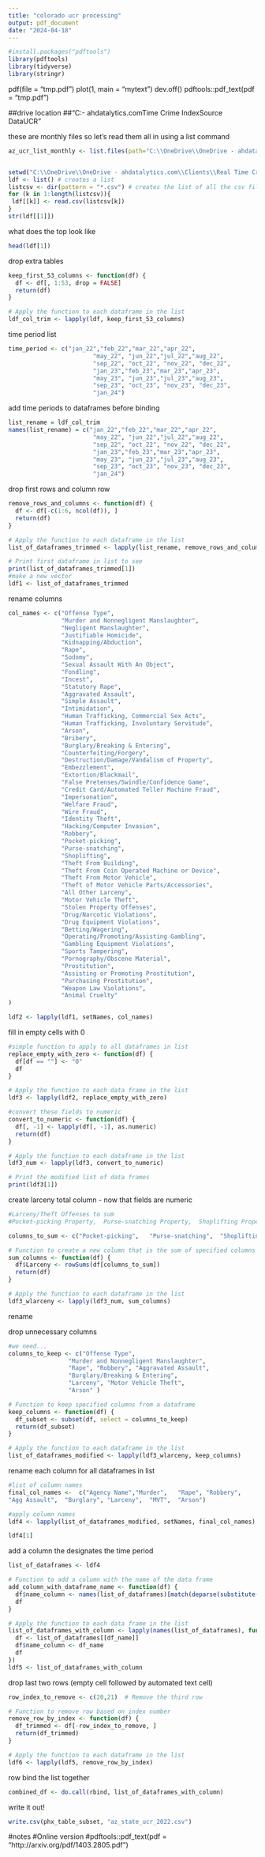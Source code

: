 ---
title: "colorado ucr processing"
output: pdf_document
date: "2024-04-18"
---
```{r}
#install.packages("pdftools")
library(pdftools)
library(tidyverse)
library(stringr)
```

pdf(file = "tmp.pdf")
plot(1, main = "mytext")
dev.off()
pdftools::pdf_text(pdf = "tmp.pdf")

##drive location
##"C:\OneDrive\OneDrive - ahdatalytics.com\Clients\Real Time Crime Index\Open Source Data\Arizona\State UCR"

these are monthly files so let's read them all in using a list command
```{r}
az_ucr_list_monthly <- list.files(path="C:\\OneDrive\\OneDrive - ahdatalytics.com\\Clients\\Real Time Crime Index\\Open Source Data\\Colorado\\State UCR")


setwd("C:\\OneDrive\\OneDrive - ahdatalytics.com\\Clients\\Real Time Crime Index\\Open Source Data\\Colorado\\State UCR")
ldf <- list() # creates a list
listcsv <- dir(pattern = "*.csv") # creates the list of all the csv files in the directory
for (k in 1:length(listcsv)){
 ldf[[k]] <- read.csv(listcsv[k])
}
str(ldf[[1]]) 
```
what does the top look like
```{r}
head(ldf[1])
```
drop extra tables
```{r}
keep_first_53_columns <- function(df) {
  df <- df[, 1:53, drop = FALSE]
  return(df)
}

# Apply the function to each dataframe in the list
ldf_col_trim <- lapply(ldf, keep_first_53_columns)

```
time period list
```{r}
time_period <- c("jan_22","feb_22","mar_22","apr_22",
                        "may_22", "jun_22","jul_22","aug_22",
                        "sep_22", "oct_22", "nov_22", "dec_22",
                        "jan_23","feb_23","mar_23","apr_23",
                        "may_23", "jun_23","jul_23","aug_23",
                        "sep_23", "oct_23", "nov_23", "dec_23",
                        "jan_24")
```
add time periods to dataframes before binding
```{r}
list_rename = ldf_col_trim
names(list_rename) = c("jan_22","feb_22","mar_22","apr_22",
                        "may_22", "jun_22","jul_22","aug_22",
                        "sep_22", "oct_22", "nov_22", "dec_22",
                        "jan_23","feb_23","mar_23","apr_23",
                        "may_23", "jun_23","jul_23","aug_23",
                        "sep_23", "oct_23", "nov_23", "dec_23",
                        "jan_24")
```
drop first rows and column row
```{r}
remove_rows_and_columns <- function(df) {
  df <- df[-c(1:6, ncol(df)), ]
  return(df)
}

# Apply the function to each dataframe in the list
list_of_dataframes_trimmed <- lapply(list_rename, remove_rows_and_columns)

# Print first dataframe in list to see
print(list_of_dataframes_trimmed[1])
#make a new vector
ldf1 <- list_of_dataframes_trimmed
```

rename columns
```{r}
col_names <- c("Offense Type", 
               "Murder and Nonnegligent Manslaughter",	
               "Negligent Manslaughter",	
               "Justifiable Homicide",	
               "Kidnapping/Abduction",	
               "Rape",	
               "Sodomy",	
               "Sexual Assault With An Object",	
               "Fondling",
               "Incest",	
               "Statutory Rape",	
               "Aggravated Assault",	
               "Simple Assault",	
               "Intimidation",	
               "Human Trafficking, Commercial Sex Acts",	
               "Human Trafficking, Involuntary Servitude",	
               "Arson",	
               "Bribery",	
               "Burglary/Breaking & Entering",	
               "Counterfeiting/Forgery",	
               "Destruction/Damage/Vandalism of Property",	
               "Embezzlement",
               "Extortion/Blackmail",	
               "False Pretenses/Swindle/Confidence Game",	
               "Credit Card/Automated Teller Machine Fraud",
               "Impersonation",	
               "Welfare Fraud",	
               "Wire Fraud",	
               "Identity Theft",	
               "Hacking/Computer Invasion",	
               "Robbery",	
               "Pocket-picking",	
               "Purse-snatching",	
               "Shoplifting",	
               "Theft From Building",	
               "Theft From Coin Operated Machine or Device",	
               "Theft From Motor Vehicle",	
               "Theft of Motor Vehicle Parts/Accessories",	
               "All Other Larceny",	
               "Motor Vehicle Theft",	
               "Stolen Property Offenses",	
               "Drug/Narcotic Violations",
               "Drug Equipment Violations",	
               "Betting/Wagering",	
               "Operating/Promoting/Assisting Gambling",
               "Gambling Equipment Violations",	
               "Sports Tampering",	
               "Pornography/Obscene Material",
               "Prostitution",	
               "Assisting or Promoting Prostitution",	
               "Purchasing Prostitution",	 
               "Weapon Law Violations",	
               "Animal Cruelty"
)

ldf2 <- lapply(ldf1, setNames, col_names)

```
fill in empty cells with 0
```{r}
#simple function to apply to all dataframes in list
replace_empty_with_zero <- function(df) {
  df[df == ""] <- "0"
  df
}

# Apply the function to each data frame in the list
ldf3 <- lapply(ldf2, replace_empty_with_zero)

#convert these fields to numeric
convert_to_numeric <- function(df) {
  df[, -1] <- lapply(df[, -1], as.numeric)
  return(df)
}

# Apply the function to each dataframe in the list
ldf3_num <- lapply(ldf3, convert_to_numeric)

# Print the modified list of data frames
print(ldf3[1])

```
create larceny total column - now that fields are numeric
```{r}
#Larceny/Theft Offenses to sum
#Pocket-picking Property,  Purse-snatching Property,  Shoplifting Property,  Theft From Building Property,  Theft From Coin-Operated Machine or Device Property,  Theft From Motor Vehicle Property,  Theft of Motor Vehicle Parts or Accessories Property,All Other Larceny Property

columns_to_sum <- c("Pocket-picking",	"Purse-snatching",	"Shoplifting",	"Theft From Building",	"Theft From Coin Operated Machine or Device",	"Theft From Motor Vehicle",	"Theft of Motor Vehicle Parts/Accessories",	"All Other Larceny")

# Function to create a new column that is the sum of specified columns
sum_columns <- function(df) {
  df$Larceny <- rowSums(df[columns_to_sum])
  return(df)
}

# Apply the function to each dataframe in the list
ldf3_wlarceny <- lapply(ldf3_num, sum_columns)
```
rename


drop unnecessary columns
```{r}
#we need...
columns_to_keep <- c("Offense Type", 
                 "Murder and Nonnegligent Manslaughter",
                 "Rape", "Robbery", "Aggravated Assault", 
                 "Burglary/Breaking & Entering",
                 "Larceny", "Motor Vehicle Theft",
                 "Arson" )

# Function to keep specified columns from a dataframe
keep_columns <- function(df) {
  df_subset <- subset(df, select = columns_to_keep)
  return(df_subset)
}

# Apply the function to each dataframe in the list
list_of_dataframes_modified <- lapply(ldf3_wlarceny, keep_columns)
```
rename each column for all dataframes in list
```{r}
#list of column names
final_col_names <-  c("Agency Name","Murder",	"Rape",	"Robbery",
"Agg Assault",	"Burglary",	"Larceny",	"MVT",	"Arson")

#apply column names
ldf4 <- lapply(list_of_dataframes_modified, setNames, final_col_names)

ldf4[1]
```
add a column the designates the time period
```{r}
list_of_dataframes <- ldf4

# Function to add a column with the name of the data frame
add_column_with_dataframe_name <- function(df) {
  df$name_column <- names(list_of_dataframes)[match(deparse(substitute(df)), names(list_of_dataframes))]
  df
}

# Apply the function to each data frame in the list
list_of_dataframes_with_column <- lapply(names(list_of_dataframes), function(df_name) {
  df <- list_of_dataframes[[df_name]]
  df$name_column <- df_name
  df
})
ldf5 <- list_of_dataframes_with_column
```
drop last two rows (empty cell followed by automated text cell)
```{r}
row_index_to_remove <- c(20,21)  # Remove the third row

# Function to remove row based on index number
remove_row_by_index <- function(df) {
  df_trimmed <- df[-row_index_to_remove, ]
  return(df_trimmed)
}

# Apply the function to each dataframe in the list
ldf6 <- lapply(ldf5, remove_row_by_index)

```



row bind the list together
```{r}
combined_df <- do.call(rbind, list_of_dataframes_with_column)

```
write it out!
```{r}
write.csv(phx_table_subset, "az_state_ucr_2022.csv")


```




#notes
#Online version
#pdftools::pdf_text(pdf = "http://arxiv.org/pdf/1403.2805.pdf")
